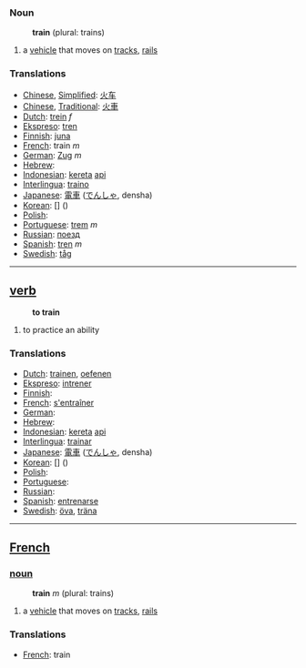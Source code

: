 === Noun ===
:'''train''' (plural: trains)
# a [[vehicle]] that moves on [[track]]s, [[rail]]s

=== Translations ===
*[[Chinese]], [[Simplified]]: [[火车]]
*[[Chinese]], [[Traditional]]: [[火車]]
*[[Dutch]]: [[trein]] ''f''
*[[Ekspreso]]: [[tren]]
*[[Finnish]]: [[juna]]
*[[French]]: train ''m''
*[[German]]: [[Zug]] ''m''
*[[Hebrew]]: [[]] '' ''
*[[Indonesian]]: [[kereta]] [[api]]
*[[Interlingua]]: [[traino]]
*[[Japanese]]: [[電車]] ([[でんしゃ]], densha)
*[[Korean]]: [[]] [] ()
*[[Polish]]: [[]]
*[[Portuguese]]: [[trem]] ''m''
*[[Russian]]: [[поезд]]
*[[Spanish]]: [[tren]] ''m''
*[[Swedish]]: [[tåg]] 

----

== [[verb]] ==
:'''to train'''
# to practice an ability

=== Translations ===
*[[Dutch]]: [[trainen]], [[oefenen]]
*[[Ekspreso]]: [[intrener]]
*[[Finnish]]: [[]]
*[[French]]: [[s'entraîner]]
*[[German]]: [[]]
*[[Hebrew]]: [[]]
*[[Indonesian]]: [[kereta]] [[api]]
*[[Interlingua]]: [[trainar]]
*[[Japanese]]: [[電車]] ([[でんしゃ]], densha)
*[[Korean]]: [[]] [] ()
*[[Polish]]: [[]]
*[[Portuguese]]: [[]]
*[[Russian]]: [[]]
*[[Spanish]]: [[entrenarse]]
*[[Swedish]]: [[öva]], [[träna]]

----

==[[French]]==
=== [[noun]] ===
:'''train''' ''m'' (plural: trains)
# a [[vehicle]] that moves on [[track]]s, [[rail]]s

=== Translations ===
*[[French]]: train